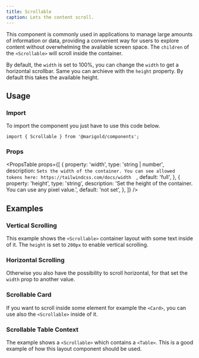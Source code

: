 ```yaml
---
title: Scrollable
caption: Lets the content scroll.
---
```


This component is commonly used in applications to manage large amounts of information or data, providing a convenient way for users to explore content without overwhelming the available screen space. The `children` of the `<Scrollable>` will scroll inside the container.

By default, the `width` is set to 100%, you can change the `width` to get a horizontal scrollbar. Same you can archieve with the `height` property. By default this takes the available height.

## Usage

### Import

To import the component you just have to use this code below.

```tsx
import { Scrollable } from '@marigold/components';
```

### Props

<PropsTable
  props={[
    {
      property: 'width',
      type: 'string | number',
      description: `Sets the width of the container. You can see allowed tokens here: https://tailwindcss.com/docs/width  `,
      default: 'full',
    },
    {
      property: 'height',
      type: 'string',
      description:
        'Set the height of the container. You can use any pixel value.',
      default: 'not set',
    },
  ]}
/>

## Examples

### Vertical Scrolling

This example shows the `<Scrollable>` container layout with some text inside of it. The `height` is set to `200px` to enable vertical scrolling.

<ComponentDemo file="./scroll-vertical.demo.tsx" />

### Horizontal Scrolling

Otherwise you also have the possibility to scroll horizontal, for that set the `width` prop to another value.

<ComponentDemo file="./scroll-horizontal.demo.tsx" />

### Scrollable Card

If you want to scroll inside some element for example the `<Card>`, you can use also the `<Scrollable>` inside of it.

<ComponentDemo file="./scroll-card.demo.tsx" />

### Scrollable Table Context

The example shows a `<Scrollable>` which contains a `<Table>`. This is a good example of how this layout component should be used.

<ComponentDemo file="./scroll-table.demo.tsx" />
